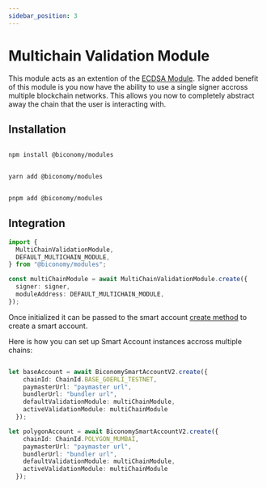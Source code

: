 ```yaml
---
sidebar_position: 3
---
```


# Multichain Validation Module

This module acts as an extention of the [ECDSA Module](/Modules/ecdsa). The added benefit of this module is you now have the ability to use a single signer accross multiple blockchain networks. This allows you now to completely abstract away the chain that the user is interacting with.

## Installation


<Tabs>
<TabItem value="js" label="npm">

```bash

npm install @biconomy/modules

```

</TabItem>
<TabItem value="py" label="yarn">

```bash

yarn add @biconomy/modules

```

</TabItem>
<TabItem value="java" label="pnpm">

```bash

pnpm add @biconomy/modules

```

</TabItem>
</Tabs>

## Integration

```typescript
import {
  MultiChainValidationModule,
  DEFAULT_MULTICHAIN_MODULE,
} from "@biconomy/modules";

const multiChainModule = await MultiChainValidationModule.create({
  signer: signer,
  moduleAddress: DEFAULT_MULTICHAIN_MODULE,
});
```

Once initialized it can be passed to the smart account [create method](/Account/methods/create) to create a smart account.

Here is how you can set up Smart Account instances accross multiple chains:

```ts

let baseAccount = await BiconomySmartAccountV2.create({
    chainId: ChainId.BASE_GOERLI_TESTNET,
    paymasterUrl: "paymaster url",
    bundlerUrl: "bundler url",
    defaultValidationModule: multiChainModule,
    activeValidationModule: multiChainModule
  });

let polygonAccount = await BiconomySmartAccountV2.create({
    chainId: ChainId.POLYGON_MUMBAI,
    paymasterUrl: "paymaster url",
    bundlerUrl: "bundler url",
    defaultValidationModule: multiChainModule,
    activeValidationModule: multiChainModule
  });

```
